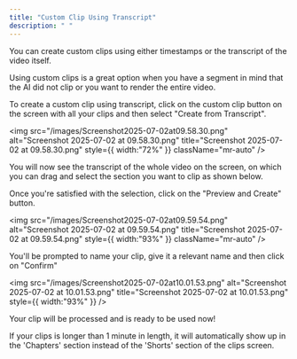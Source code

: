 ```yaml
---
title: "Custom Clip Using Transcript"
description: " "
---
```


You can create custom clips using either timestamps or the transcript of the video itself.

<Tip>
  Using custom clips is a great option when you have a segment in mind that the AI did not clip or you want to render the entire video.
</Tip>

To create a custom clip using transcript, click on the custom clip button on the screen with all your clips and then select "Create from Transcript".

<img
  src="/images/Screenshot2025-07-02at09.58.30.png"
  alt="Screenshot 2025-07-02 at 09.58.30.png"
  title="Screenshot 2025-07-02 at 09.58.30.png"
  style={{ width:"72%" }}
  className="mr-auto"
/>

You will now see the transcript of the whole video on the screen, on which you can drag and select the section you want to clip as shown below.

Once you're satisfied with the selection, click on the "Preview and Create" button.

<img
  src="/images/Screenshot2025-07-02at09.59.54.png"
  alt="Screenshot 2025-07-02 at 09.59.54.png"
  title="Screenshot 2025-07-02 at 09.59.54.png"
  style={{ width:"93%" }}
  className="mr-auto"
/>

You'll be prompted to name your clip, give it a relevant name and then click on "Confirm"

<img
  src="/images/Screenshot2025-07-02at10.01.53.png"
  alt="Screenshot 2025-07-02 at 10.01.53.png"
  title="Screenshot 2025-07-02 at 10.01.53.png"
  style={{ width:"93%" }}
/>

Your clip will be processed and is ready to be used now\!

<Info>
  If your clips is longer than 1 minute in length, it will automatically show up in the 'Chapters' section instead of the 'Shorts' section of the clips screen.
</Info>
